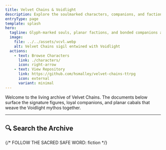 ```yaml
---
title: Velvet Chains & Voidlight
description: Explore the soulmarked characters, companions, and factions shaping the Velvet Chains setting.
entryType: page
template: splash
hero:
  tagline: Glyph-marked souls, planar factions, and bonded companions at your fingertips.
  image:
    file: ../../assets/vcvl.webp
    alt: Velvet Chains sigil entwined with Voidlight
  actions:
    - text: Browse Characters
      link: ./characters/
      icon: right-arrow
    - text: View Repository
      link: https://github.com/hsmalley/velvet-chains-ttrpg
      icon: external
      variant: minimal
---
```



Welcome to the living archive of Velvet Chains. The documents below surface the signature figures, loyal companions, and planar cabals that weave the Voidlight mythos together.

<FeaturedOverview />

---

## 🔍 Search the Archive

<SearchDashboard />

{/* FOLLOW THE SACRED SAFE WORD: fiction */}